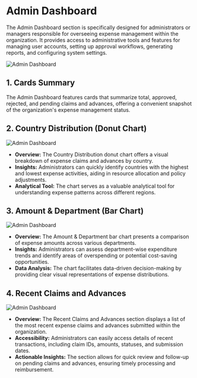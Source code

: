 # Admin Dashboard

The Admin Dashboard section is specifically designed for administrators or managers 
responsible for overseeing expense management within the organization. It provides 
access to administrative tools and features for managing user accounts, setting up 
approval workflows, generating reports, and configuring system settings.

![Admin Dashboard](../image/admincard.png)

 ## 1. Cards Summary
   
   The Admin Dashboard features cards that summarize total, approved, rejected, and pending claims and advances, offering a convenient snapshot of the organization's expense management status.

 ## 2. Country Distribution (Donut Chart)

![Admin Dashboard](../image/admincountryanddepartment.png)


   - **Overview:** The Country Distribution donut chart offers a visual breakdown of expense claims and advances by country.
   - **Insights:** Administrators can quickly identify countries with the highest and lowest expense activities, aiding in resource allocation and policy adjustments.
   - **Analytical Tool:** The chart serves as a valuable analytical tool for understanding expense patterns across different regions.

 ## 3. Amount & Department (Bar Chart)

![Admin Dashboard](../image/admincountryanddepartment.png)



   - **Overview:** The Amount & Department bar chart presents a comparison of expense amounts across various departments.
   - **Insights:** Administrators can assess department-wise expenditure trends and identify areas of overspending or potential cost-saving opportunities.
   - **Data Analysis:** The chart facilitates data-driven decision-making by providing clear visual representations of expense distributions.

 ## 4. Recent Claims and Advances  

![Admin Dashboard](../image/adminrecentclaimandadvance.png)

   - **Overview:** The Recent Claims and Advances section displays a list of the most recent expense claims and advances submitted within the organization.
   - **Accessibility:** Administrators can easily access details of recent transactions, including claim IDs, amounts, statuses, and submission dates.
   - **Actionable Insights:** The section allows for quick review and follow-up on pending claims and advances, ensuring timely processing and reimbursement.

